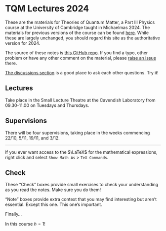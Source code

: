 # TQM Lectures 2024 {.unnumbered}

These are the materials for Theories of Quantum Matter, a Part III Physics course at the University of Cambridge taught in Michaelmas 2024. The materials for previous versions of the course can be found [here](https://austen.uk/courses/). While these are largely unchanged, you should regard this site as the authoritative version for 2024.

The source of these notes is [this GitHub repo](https://github.com/AustenLamacraft/tqm-quarto). If you find a typo, other problem or have any other comment on the material, please [raise an issue](https://github.com/AustenLamacraft/tqm-quarto/issues) there.

[The discussions section](https://github.com/AustenLamacraft/tqm-quarto/discussions/) is a good place to ask each other questions. Try it!

## Lectures {.unnumbered}

Take place in the Small Lecture Theatre at the Cavendish Laboratory from 09.30-11.00 on Tuesdays and Thursdays.

## Supervisions {.unnumbered}

There will be four supervisions, taking place in the weeks commencing 22/10, 5/11, 19/11, and 3/12.

---

If you ever want access to the $\LaTeX$ for the mathematical expressions, right click and select `Show Math As` > `TeX Commands`.


::: {.callout-tip}
## Check

These "Check" boxes provide small exercises to check your understanding as you read the notes. Make sure you do them!

:::

::: {.callout-note}

"Note" boxes provide extra context that you may find interesting but aren't essential. Except this one. This one's important.

:::

Finally...

::: {.callout-warning}

In this course $\hbar = 1$!

:::